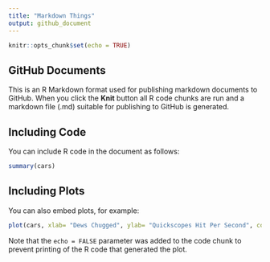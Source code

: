 ```yaml
---
title: "Markdown Things"
output: github_document
---
```


```r
knitr::opts_chunk$set(echo = TRUE)
```

## GitHub Documents

This is an R Markdown format used for publishing markdown documents to GitHub. When you click the **Knit** button all R code chunks are run and a markdown file (.md) suitable for publishing to GitHub is generated.

## Including Code

You can include R code in the document as follows:

```r
summary(cars)
```

## Including Plots

You can also embed plots, for example:

```r
plot(cars, xlab= "Dews Chugged", ylab= "Quickscopes Hit Per Second", col = "yellowgreen", type = "l")
```

Note that the `echo = FALSE` parameter was added to the code chunk to prevent printing of the R code that generated the plot.
